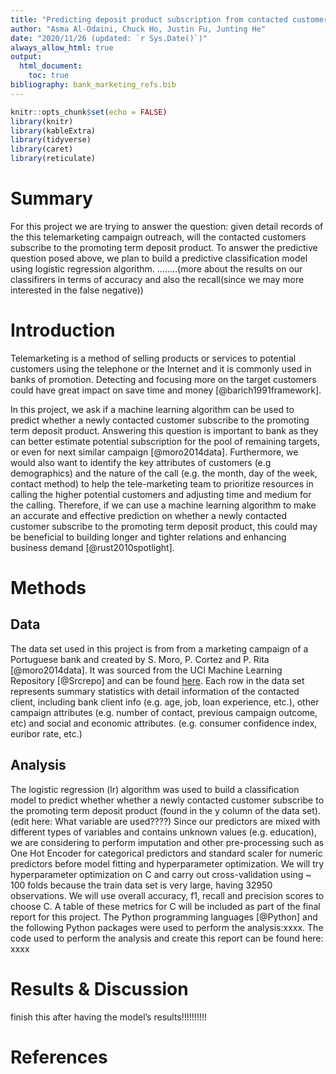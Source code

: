 ```yaml
---
title: "Predicting deposit product subscription from contacted customers"
author: "Asma Al-Odaini, Chuck Ho, Justin Fu, Junting He"
date: "2020/11/26 (updated: `r Sys.Date()`)"
always_allow_html: true
output: 
  html_document:
    toc: true
bibliography: bank_marketing_refs.bib
---
```


```r
knitr::opts_chunk$set(echo = FALSE)
library(knitr)
library(kableExtra)
library(tidyverse)
library(caret)
library(reticulate)
```


# Summary

For this project we are trying to answer the question: given detail records of the this telemarketing campaign outreach, will the contacted customers subscribe to the promoting term deposit product. To answer the predictive question posed above, we plan to build a predictive classification model using logistic regression algorithm. ........(more about the results on our classifirers in terms of accuracy and also the recall(since we may more interested in the false negative))


# Introduction

Telemarketing is a method of selling products or services to potential customers using the telephone or the Internet and it is commonly used in banks of promotion. Detecting and focusing more on the target customers could have great impact on save time and money [@barich1991framework]. 

In this project, we ask if a machine learning algorithm can be used to predict whether a newly contacted customer subscribe to the promoting term deposit product. Answering this question is important to bank as they can better estimate potential subscription for the pool of remaining targets, or even for next similar campaign [@moro2014data]. Furthermore, we would also want to identify the key attributes of customers (e.g demographics) and the nature of the call (e.g. the month, day of the week, contact method) to help the tele-marketing team to prioritize resources in calling the higher potential customers and adjusting time and medium for the calling. Therefore, if we can use a machine learning algorithm to make an accurate and effective prediction on whether a newly contacted customer subscribe to the promoting term deposit product, this could may be beneficial to building longer and tighter relations and enhancing business demand [@rust2010spotlight].


# Methods

## Data

The data set used in this project is from from a marketing campaign of a Portuguese bank and created by S. Moro, P. Cortez and P. Rita [@moro2014data]. It was sourced from the UCI Machine Learning Repository [@Srcrepo] and can be found [here](https://archive.ics.uci.edu/ml/datasets/Bank+Marketing). Each row in the data set represents summary statistics with detail information of the contacted client, including bank client info (e.g. age, job, loan experience, etc.), other campaign attributes (e.g. number of contact, previous campaign outcome, etc) and social and economic attributes. (e.g. consumer confidence index, euribor rate, etc.)


## Analysis

The logistic regression (lr) algorithm was used to build a classification model to predict whether whether a newly contacted customer subscribe to the promoting term deposit product (found in the y column of the data set). (edit here: What variable are used????) Since our predictors are mixed with different types of variables and contains unknown values (e.g. education), we are considering to perform imputation and other pre-processing such as One Hot Encoder for categorical predictors and standard scaler for numeric predictors before model fitting and hyperparameter optimization. We will try hyperparameter optimization on C and carry out cross-validation using ~ 100 folds because the train data set is very large, having 32950 observations. We will use overall accuracy, f1, recall and precision scores to choose C. A table of these metrics for C will be included as part of the final report for this project. The  Python programming languages [@Python] and the following Python packages were used to perform the analysis:xxxx. The code used to perform the analysis and create this report can be found here: xxxx


# Results & Discussion

finish this  after having the model's results!!!!!!!!!!

# References

